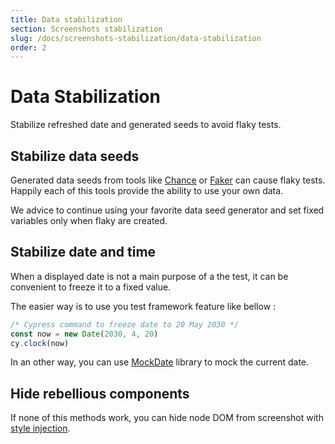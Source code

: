 ```yaml
---
title: Data stabilization
section: Screenshots stabilization
slug: /docs/screenshots-stabilization/data-stabilization
order: 2
---
```


# Data Stabilization

Stabilize refreshed date and generated seeds to avoid flaky tests.

## Stabilize data seeds

Generated data seeds from tools like [Chance](https://chancejs.com/) or [Faker](https://fakerjs.dev/) can cause flaky tests. Happily each of this tools provide the ability to use your own data.

We advice to continue using your favorite data seed generator and set fixed variables only when flaky are created.

## Stabilize date and time

When a displayed date is not a main purpose of a the test, it can be convenient to freeze it to a fixed value.

The easier way is to use you test framework feature like bellow :

```js
/* Cypress command to freeze date to 20 May 2030 */
const now = new Date(2030, 4, 20)
cy.clock(now)
```

In an other way, you can use [MockDate](https://github.com/boblauer/MockDate) library to mock the current date.

## Hide rebellious components

If none of this methods work, you can hide node DOM from screenshot with [style injection](/docs/screenshots-stabilization/style-injection).
